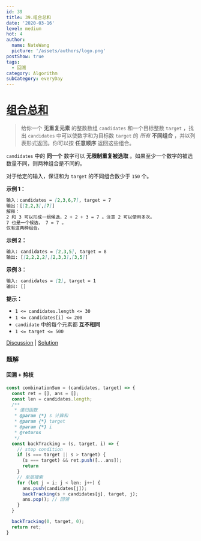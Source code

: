 ```yaml
---
id: 39
title: 39.组合总和
date: '2020-03-16'
level: medium
hot: 4
author:
  name: NateWang
  picture: '/assets/authors/logo.png'
postShow: true
tags:
  - 回溯
category: Algorithm
subCategory: everyDay
---
```





# [组合总和](https://leetcode-cn.com/problems/combination-sum/description/)



> 给你一个 **无重复元素** 的整数数组 `candidates` 和一个目标整数 `target` ，找出 `candidates` 中可以使数字和为目标数 `target` 的 *所有* **不同组合** ，并以列表形式返回。你可以按 **任意顺序** 返回这些组合。

`candidates` 中的 **同一个** 数字可以 **无限制重复被选取** 。如果至少一个数字的被选数量不同，则两种组合是不同的。 

对于给定的输入，保证和为 `target` 的不同组合数少于 `150` 个。

**示例 1：**

```md
输入：candidates = [2,3,6,7], target = 7
输出：[[2,2,3],[7]]
解释：
2 和 3 可以形成一组候选，2 + 2 + 3 = 7 。注意 2 可以使用多次。
7 也是一个候选， 7 = 7 。
仅有这两种组合。
```

**示例 2：**

```md
输入: candidates = [2,3,5], target = 8
输出: [[2,2,2,2],[2,3,3],[3,5]]
```

**示例 3：**

```md
输入: candidates = [2], target = 1
输出: []
```

**提示：**

- `1 <= candidates.length <= 30`
- `1 <= candidates[i] <= 200`
- `candidate` 中的每个元素都 **互不相同**
- `1 <= target <= 500`

[Discussion](https://leetcode-cn.com/problems/combination-sum/comments/) | [Solution](https://leetcode-cn.com/problems/combination-sum/solution/)

### 题解 

#### 回溯 + 剪枝

```js
const combinationSum = (candidates, target) => {
  const ret = [], ans = [];
  const len = candidates.length;
  /**
   * 递归函数
   * @param {*} s 计算和
   * @param {*} target 
   * @param {*} i 
   * @returns 
   */
  const backTracking = (s, target, i) => {
    // stop condition
    if (s === target || s > target) {
      (s === target) && ret.push([...ans]);
      return
    }
    // 单层搜索
    for (let j = i; j < len; j++) {
      ans.push(candidates[j]);
      backTracking(s + candidates[j], target, j);
      ans.pop(); // 回溯
    }
  }

  backTracking(0, target, 0);
  return ret;
}
```